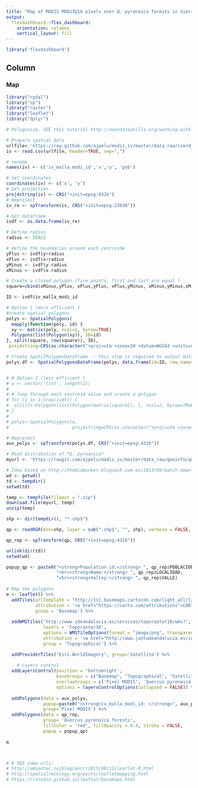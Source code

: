 ```yaml
---
title: "Map of MODIS MOD13Q1A pixels over Q. pyrenaica forests in Sierra Nevada"
output: 
  flexdashboard::flex_dashboard:
    orientation: columns
    vertical_layout: fill
---
```


```r
library('flexdashboard')
```

Column 
-----------------------------------------------------------------------

### Map

```r
library("rgdal")
library("sp")
library("raster")
library("leaflet")
library("dplyr")
```

```r
# Polygonize. SEE this tutorial http://neondataskills.org/working-with-field-data/Field-Data-Polygons-From-Centroids 

# Prepare spatial data 
urlfile<-'https://raw.github.com/ajpelu/modis_iv/master/data_raw/coord_qpyr.csv'
iv <- read.csv(urlfile, header=TRUE, sep=",")

# rename 
names(iv) <- c('iv_malla_modi_id','x','y', 'pob')

# Set coordinates 
coordinates(iv) <- c('x', 'y') 
# Set projection 
proj4string(iv) <- CRS("+init=epsg:4326") 
# Reproject 
iv_re <- spTransform(iv, CRS("+init=epsg:23030")) 

# Get dataframe 
ivdf <- as.data.frame(iv_re)

# Define radius 
radius <- 250/2

# define the boundaries around each centroide 
yPlus <- ivdf$y+radius
xPlus <- ivdf$x+radius
yMinus <- ivdf$y-radius
xMinus <- ivdf$x-radius

# Create a closed polygon (five points, first and last are equal )
square=cbind(xMinus,yPlus, xPlus,yPlus, xPlus,yMinus, xMinus,yMinus,xMinus,yPlus,xMinus,yPlus)

ID <- ivdf$iv_malla_modi_id

# Option 1 (more efficient ) 
#create spatial polygons
polys <- SpatialPolygons(
  mapply(function(poly, id) {
  xy <- matrix(poly, ncol=2, byrow=TRUE)
  Polygons(list(Polygon(xy)), ID=id)
}, split(square, row(square)), ID),
 proj4string=CRS(as.character("+proj=utm +zone=30 +datum=WGS84 +units=m +no_defs +ellps=WGS84 +towgs84=0,0,0")))

# Create SpatilPolygonDataFrame -- this step is required to output multiple polygons.
polys.df <- SpatialPolygonsDataFrame(polys, data.frame(id=ID, row.names=ID))


# # Option 2 (less efficient )
# a <- vector('list', length(2))
# 
# # loop through each centroid value and create a polygon
# for (i in 1:nrow(ivdf)) {
#  a[[i]]<-Polygons(list(Polygon(matrix(square[i, ], ncol=2, byrow=TRUE))), ID[i])
# }
# 
# polys<-SpatialPolygons(a,
#                        proj4string=CRS(as.character("+proj=utm +zone=30 +datum=WGS84 +units=m +no_defs +ellps=WGS84 +towgs84=0,0,0")))

# Reproject 
aux_polys <- spTransform(polys.df, CRS("+init=epsg:4326"))
```

```r
# Read distribution of *Q. pyreanica* 
myurl <- 'https://rawgit.com/ajpelu/modis_iv/master/data_raw/geoinfo/quercus_pyrenaica_sn.zip'

# Idea based on http://thebiobucket.blogspot.com.es/2013/09/batch-downloading-zipped-shapefiles.html 
wd <- getwd()
td <- tempdir()
setwd(td)

temp <- tempfile(fileext = ".zip")
download.file(myurl, temp)
unzip(temp)

shp <- dir(tempdir(), "*.shp$")

qp <- readOGR(dsn=shp, layer = sub(".shp$", "", shp), verbose = FALSE, encoding="UTF-8")

qp_rep <- spTransform(qp, CRS("+init=epsg:4326"))

unlink(dir(td))
setwd(wd)
```


```r
popup_qp <- paste0("<strong>Population id:</strong> ", qp_rep$POBLACION,
                   "<br><strong>Name:</strong> ", qp_rep$LOCALIDAD,
                   "<br><strong>Valley:</strong> ", qp_rep$VALLE)
  
# Map the polygons 
m <- leaflet() %>% 
  addTiles(urlTemplate = "http://{s}.basemaps.cartocdn.com/light_all/{z}/{x}/{y}.png",
           attribution = '<a href="https://carto.com/attributions">CARTO</a>', 
           group = 'Basemap') %>%
  
  addWMSTiles('http://www.ideandalucia.es/services/toporaster10/wms?',
              layers = 'toporaster10',
              options = WMSTileOptions(format = "image/png", transparent = FALSE),
              attribution = '<a href="http://www.juntadeandalucia.es/institutodeestadisticaycartografia" target="_blank">Instituto de Estadística y Cartografía de Andalucía</a>',
              group = 'Topographical') %>%

  addProviderTiles("Esri.WorldImagery", group='Satellite') %>% 
  
    # Layers control
  addLayersControl(position = 'bottomright',
                   baseGroups = c("Basemap", "Topographical", "Satellite"),
                   overlayGroups = c('Pixel MODIS', 'Quercus pyrenaica forests'),
                   options = layersControlOptions(collapsed = FALSE)) %>%
  
  addPolygons(data = aux_polys, 
              popup=paste0("<strong>iv_malla_modi_id: </strong>", aux_polys$id), 
              group='Pixel MODIS') %>% 
  addPolygons(data = qp_rep, 
              group= 'Quercus pyrenaica forests', 
              fillColor = 'red', fillOpacity = 0.4, stroke = FALSE,
              popup = popup_qp)
              
m



# # SEE some urls: 
# http://amsantac.co/blog/en/r/2015/08/11/leaflet-R.html
# http://spatialrecology.org/posts/leafletmapping.html
# https://rstudio.github.io/leaflet/basemaps.html

```



